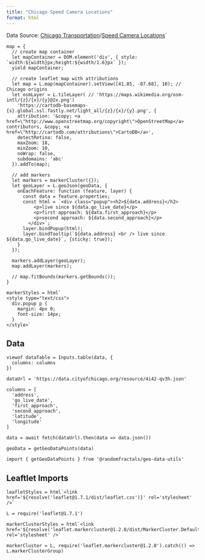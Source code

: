 ```yaml
---
title: "Chicago Speed Camera Locations"
format: html
---
```


Data Source: [Chicago Transportation](https://data.cityofchicago.org/browse?category=Transportation)/[Speed Camera Locations](https://data.cityofchicago.org/Transportation/Speed-Camera-Locations/4i42-qv3h)`

```ojs
map = {
  // create map container
  let mapContainer = DOM.element('div', { style: `width:${width}px;height:${width/1.6}px` });
  yield mapContainer;

  // create leaflet map with attributions
  let map = L.map(mapContainer).setView([41.85, -87.68], 10); // Chicago origins
  let osmLayer = L.tileLayer( // 'https://maps.wikimedia.org/osm-intl/{z}/{x}/{y}@2x.png')
    'https://cartodb-basemaps-{s}.global.ssl.fastly.net/light_all/{z}/{x}/{y}.png', {
    attribution: '&copy; <a href=\"http://www.openstreetmap.org/copyright\">OpenStreetMap</a> contributors, &copy; <a href=\"http://cartodb.com/attributions\">CartoDB</a>',
    detectRetina: false,
    maxZoom: 18,
    minZoom: 10,
    noWrap: false,
    subdomains: 'abc'
  }).addTo(map);

  // add markers
  let markers = markerCluster({});
  let geoLayer = L.geoJson(geoData, {
    onEachFeature: function (feature, layer) {
      const data = feature.properties;
      const html = `<div class="popup"><h2>${data.address}</h2>
          <p>live since ${data.go_live_date}</p>
          <p>first approach: ${data.first_approach}</p>
          <p>second approach: ${data.second_approach}</p>
        </div>`;
      layer.bindPopup(html);
      layer.bindTooltip(`${data.address} <br /> live since ${data.go_live_date}`, {sticky: true});
    }
  });

  markers.addLayer(geoLayer);
  map.addLayer(markers);

  // map.fitBounds(markers.getBounds());
}

markerStyles = html`
<style type="text/css">
  div.popup p {
    margin: 4px 0;
    font-size: 14px;
  }
</style>`
```
## Data
```ojs
viewof dataTable = Inputs.table(data, {
  columns: columns
})

dataUrl = 'https://data.cityofchicago.org/resource/4i42-qv3h.json'

columns = [
  'address',
  'go_live_date',
  'first_approach',
  'second_approach',
  'latitude',
  'longitude'
]

data = await fetch(dataUrl).then(data => data.json())

geoData = getGeoDataPoints(data)

import { getGeoDataPoints } from '@randomfractals/geo-data-utils'
```
## Leaftlet Imports
```ojs
leafletStyles = html`<link href='${resolve('leaflet@1.7.1/dist/leaflet.css')}' rel='stylesheet' />`

L = require('leaflet@1.7.1')

markerClusterStyles = html`<link href='${resolve('leaflet.markercluster@1.2.0/dist/MarkerCluster.Default.css')}' rel='stylesheet' />`

markerCluster = L, require('leaflet.markercluster@1.2.0').catch(() => L.markerClusterGroup)
```

